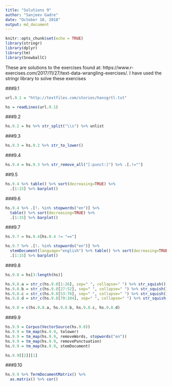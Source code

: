 ```yaml
---
title: "Solutions 9"
author: "Sanjeev Gadre"
date: "October 10, 2018"
output: md_document
---
```


```r
knitr::opts_chunk$set(echo = TRUE)
library(stringr)
library(dplyr)
library(tm)
library(SnowballC)
```

These are solutions to the exercises found at: https://www.r-exercises.com/2017/11/27/text-data-wrangling-exercises/. I have used the stringr library to solve these exercises

###9.1
```r
url.9.1 = "http://textfiles.com/stories/hansgrtl.txt"

hs = readLines(url.9.1)
```

###9.2
```r
hs.9.2 = hs %>% str_split("\\s") %>% unlist
```

###9.3
```r
hs.9.3 = hs.9.2 %>% str_to_lower()
```

###9.4
```r
hs.9.4 = hs.9.3 %>% str_remove_all("[:punct:]") %>% .[.!=""]
```

##9.5
```r
hs.9.4 %>% table() %>% sort(decreasing=TRUE) %>%
  .[1:15] %>% barplot()
```

###9.6
```r
hs.9.4 %>% .[!. %in% stopwords("en")] %>% 
  table() %>% sort(decreasing=TRUE) %>% 
  .[1:15] %>% barplot() 
```

###9.7
```r
hs.9.7 = hs.9.4[hs.9.4 != "=="] 

hs.9.7 %>% .[!. %in% stopwords("en")] %>% 
  stemDocument(language="english") %>% table() %>% sort(decreasing=TRUE) %>% 
  .[1:15] %>% barplot()
```

###9.8
```r
hs.9.8 = hs[3:length(hs)]

hs.9.8.a = str_c(hs.9.8[1:26], sep=" ", collapse=" ") %>% str_squish()
hs.9.8.b = str_c(hs.9.8[27:52], sep=" ", collapse=" ") %>% str_squish()
hs.9.8.c = str_c(hs.9.8[53:78], sep=" ", collapse=" ") %>% str_squish()
hs.9.8.d = str_c(hs.9.8[79:104], sep=" ", collapse=" ") %>% str_squish()

hs.9.8 = c(hs.9.8.a, hs.9.8.b, hs.9.8.c, hs.9.8.d)
```

###9.9
```r
hs.9.9 = Corpus(VectorSource(hs.9.8)) 
hs.9.9 = tm_map(hs.9.9, tolower)
hs.9.9 = tm_map(hs.9.9, removeWords, stopwords("en"))
hs.9.9 = tm_map(hs.9.9, removePunctuation)
hs.9.9 = tm_map(hs.9.9, stemDocument)

hs.9.9[[2]][1]
```

###9.10
```r
hs.9.9 %>% TermDocumentMatrix() %>% 
  as.matrix() %>% cor()
```
